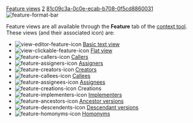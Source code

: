 [[Property:title|Feature views]]
[[Property:weight|2]]
[[Property:uuid|81c09c3a-0c0e-ecab-b708-0f5cd8860031]]
[[Image:feature-format-bar]]  

Feature views are all available through the '''Feature''' tab of the [[EiffelStudio window overview|context tool]]. <br/>
These views (and their associated icon) are: 
*   [[Image:view-editor-feature-icon]]  [[Feature formatters: Basic text view|Basic text view]]  
*   [[Image:view-clickable-feature-icon]]  [[Feature formatters: Flat view|Flat view]]  
*   [[Image:feature-callers-icon]]  [[Callers|Callers]]  
*   [[Image:feature-assigners-icon]]  [[Feature formatters: Assigners|Assigners]] 
*   [[Image:feature-creators-icon]]  [[Feature formatters: Creators|Creators]] 
*   [[Image:feature-callees-icon]]  [[Feature formatters: Callees|Callees]] 
*   [[Image:feature-assignees-icon]]  [[Feature formatters: Assignees|Assignees]]
*   [[Image:feature-creations-icon]]  Creations 
*   [[Image:feature-implementers-icon]]  [[Implementers|Implementers]]  
*   [[Image:feature-ancestors-icon]]  [[Ancestor versions|Ancestor versions]]  
*   [[Image:feature-descendents-icon]]  [[Descendant versions|Descendant versions]]  
*   [[Image:feature-homonyms-icon]]  [[Homonyms|Homonyms]]  



